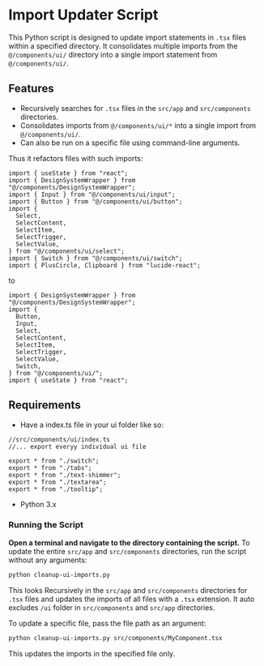 # Import Updater Script

This Python script is designed to update import statements in `.tsx` files within a specified directory. It consolidates multiple imports from the `@/components/ui/` directory into a single import statement from `@/components/ui/`.

## Features

- Recursively searches for `.tsx` files in the `src/app` and `src/components` directories.
- Consolidates imports from `@/components/ui/*` into a single import from `@/components/ui/`.
- Can also be run on a specific file using command-line arguments.

Thus it refactors files with such imports:

```tsx
import { useState } from "react";
import { DesignSystemWrapper } from "@/components/DesignSystemWrapper";
import { Input } from "@/components/ui/input";
import { Button } from "@/components/ui/button";
import {
  Select,
  SelectContent,
  SelectItem,
  SelectTrigger,
  SelectValue,
} from "@/components/ui/select";
import { Switch } from "@/components/ui/switch";
import { PlusCircle, Clipboard } from "lucide-react";
```

to

```tsx
import { DesignSystemWrapper } from "@/components/DesignSystemWrapper";
import {
  Button,
  Input,
  Select,
  SelectContent,
  SelectItem,
  SelectTrigger,
  SelectValue,
  Switch,
} from "@/components/ui/";
import { useState } from "react";
```

## Requirements

- Have a index.ts file in your ui folder like so:

```tsx
//src/components/ui/index.ts
//... export everyy individual ui file

export * from "./switch";
export * from "./tabs";
export * from "./text-shimmer";
export * from "./textarea";
export * from "./tooltip";
```

- Python 3.x

### Running the Script

**Open a terminal and navigate to the directory containing the script.**
To update the entire `src/app` and `src/components` directories, run the script without any arguments:

```bash title="Terminal"
python cleanup-ui-imports.py
```

This looks Recursively in the `src/app` and `src/components` directories for `.tsx` files and updates the imports of all files with a `.tsx` extension. It auto excludes `/ui` folder in `src/components` and `src/app` directories. 

To update a specific file, pass the file path as an argument:

```bash title="Terminal"
python cleanup-ui-imports.py src/components/MyComponent.tsx
```

This updates the imports in the specified file only.



